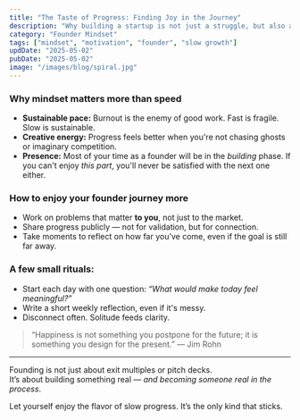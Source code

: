 ```yaml
---
title: "The Taste of Progress: Finding Joy in the Journey"
description: "Why building a startup is not just a struggle, but also a source of deep personal meaning and satisfaction."
category: "Founder Mindset"
tags: ["mindset", "motivation", "founder", "slow growth"]
updDate: "2025-05-02"
pubDate: "2025-05-02"
image: "/images/blog/spiral.jpg"
---
```


### Why mindset matters more than speed

- **Sustainable pace:** Burnout is the enemy of good work. Fast is fragile. Slow is sustainable.
- **Creative energy:** Progress feels better when you're not chasing ghosts or imaginary competition.
- **Presence:** Most of your time as a founder will be in the _building_ phase. If you can't enjoy _this part_, you'll never be satisfied with the next one either.

### How to enjoy your founder journey more

- Work on problems that matter **to you**, not just to the market.
- Share progress publicly — not for validation, but for connection.
- Take moments to reflect on how far you’ve come, even if the goal is still far away.

### A few small rituals:

- Start each day with one question: _“What would make today feel meaningful?”_
- Write a short weekly reflection, even if it's messy.
- Disconnect often. Solitude feeds clarity.

> “Happiness is not something you postpone for the future; it is something you design for the present.” — Jim Rohn

---

Founding is not just about exit multiples or pitch decks.  
It’s about building something real — _and becoming someone real in the process_.

Let yourself enjoy the flavor of slow progress. It’s the only kind that sticks.

